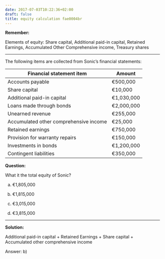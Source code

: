 ```yaml
---
date: 2017-07-03T10:22:36+02:00
draft: false
title: equity calculation fae0004br
---
```


**Remember:**

Elements of equity: Share capital, Additional paid-in capital, Retained Earnings, Accumulated Other Comprehensive income, Treasury shares

***

The following items are collected from Sonic’s financial statements:

Financial statement item | Amount
------------------------ | -------
Accounts payable | &euro;500,000             
Share capital    | &euro;10,000
Additional paid-in capital | &euro;1,030,000 
Loans made through bonds | &euro;2,000,000
Unearned revenue | &euro;255,000             
Accumulated other comprehensive income | &euro;25,000
Retained earnings | &euro;750,000            
Provision for warranty repairs | &euro;150,000  
Investments in bonds | &euro;1,200,000       
Contingent liabilities | &euro;350,000

**Question:**

What it the total equity of Sonic?

a) &euro;1,805,000

b) &euro;1,815,000

c) &euro;3,015,000

d) &euro;3,815,000

***

**Solution:**

Additional paid-in capital + Retained Earnings + Share capital + Accumulated other comprehensive income

Answer: b)